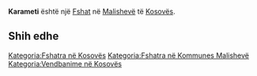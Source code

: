 {{Fshat në Kosovës
 | Emri                = Karameti
| srp_N_name = Karameti
| srp_N_FULL_NAME_RO = Karameti
| srp_N_FULL_NAME_ND_RO = Karameti
| srp_N_SORT_NAME_RG = KARAMETI
| srp_N_FULL_NAME_RG = Karameti
| srp_N_FULL_NAME_ND_RG = Karameti
| srp_NS_name = Карамети
| srp_NS_FULL_NAME_RO = Карамети
| srp_NS_FULL_NAME_ND_RO = Карамети
| srp_NS_SORT_NAME_RG = КАРАМЕТИ
| srp_NS_FULL_NAME_RG = Карамети
| srp_NS_FULL_NAME_ND_RG = Карамети

 | Emri (Rasa dhanore) = 
 | Figura              = 
 | Shteti              = Kosovo
 | Komuna              = Malishevë
 | Kodi postar         = 
 | Sipërfaqja          = 

 | Popullsia           = 

 | Regj. i popullsisë  = 
 | Dend. e popullsisë  = 
 | Faqja zyrtare       = 
 <!--- Koordinatat ----> 
 | Gjerësia            = 42.4925
 | Gjatësia            = 20.925833
 | Lartësia            = 
}}
'''Karameti''' është një [[Fshat]] në [[Malishevë]] të [[Kosovës]].

<!-- == Gjeografia == -->
<!-- == Historia == -->
<!-- == Demografia == -->
== Shih edhe ==
{{Komuna Malishevë}}
{{Kosovo-Administrata-Cung}}

[[Kategoria:Fshatra në Kosovës]]
[[Kategoria:Fshatra në Kommunes Malishevë]]
[[Kategoria:Vendbanime në Kosovës]]
